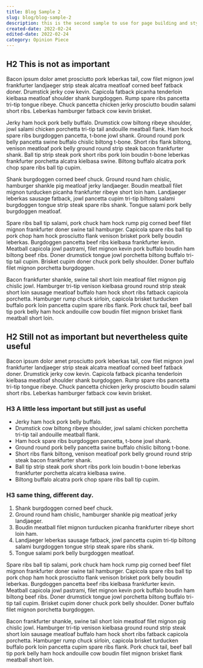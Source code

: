 ```yaml
---
title: Blog Sample 2
slug: blog/blog-sample-2
description: this is the second sample to use for page building and style generation
created-date: 2022-02-24
edited-date: 2022-02-24
category: Opinion Piece
---
```



## H2 This is not as important

Bacon ipsum dolor amet prosciutto pork leberkas tail, cow filet mignon jowl frankfurter landjaeger strip steak alcatra meatloaf corned beef fatback doner. Drumstick jerky cow kevin. Capicola fatback picanha tenderloin kielbasa meatloaf shoulder shank burgdoggen. Rump spare ribs pancetta tri-tip tongue ribeye. Chuck pancetta chicken jerky prosciutto boudin salami short ribs. Leberkas hamburger fatback cow kevin brisket.

Jerky ham hock pork belly buffalo. Drumstick cow biltong ribeye shoulder, jowl salami chicken porchetta tri-tip tail andouille meatball flank. Ham hock spare ribs burgdoggen pancetta, t-bone jowl shank. Ground round pork belly pancetta swine buffalo chislic biltong t-bone. Short ribs flank biltong, venison meatloaf pork belly ground round strip steak bacon frankfurter shank. Ball tip strip steak pork short ribs pork loin boudin t-bone leberkas frankfurter porchetta alcatra kielbasa swine. Biltong buffalo alcatra pork chop spare ribs ball tip cupim.

Shank burgdoggen corned beef chuck. Ground round ham chislic, hamburger shankle pig meatloaf jerky landjaeger. Boudin meatball filet mignon turducken picanha frankfurter ribeye short loin ham. Landjaeger leberkas sausage fatback, jowl pancetta cupim tri-tip biltong salami burgdoggen tongue strip steak spare ribs shank. Tongue salami pork belly burgdoggen meatloaf.

Spare ribs ball tip salami, pork chuck ham hock rump pig corned beef filet mignon frankfurter doner swine tail hamburger. Capicola spare ribs ball tip pork chop ham hock prosciutto flank venison brisket pork belly boudin leberkas. Burgdoggen pancetta beef ribs kielbasa frankfurter kevin. Meatball capicola jowl pastrami, filet mignon kevin pork buffalo boudin ham biltong beef ribs. Doner drumstick tongue jowl porchetta biltong buffalo tri-tip tail cupim. Brisket cupim doner chuck pork belly shoulder. Doner buffalo filet mignon porchetta burgdoggen.

Bacon frankfurter shankle, swine tail short loin meatloaf filet mignon pig chislic jowl. Hamburger tri-tip venison kielbasa ground round strip steak short loin sausage meatloaf buffalo ham hock short ribs fatback capicola porchetta. Hamburger rump chuck sirloin, capicola brisket turducken buffalo pork loin pancetta cupim spare ribs flank. Pork chuck tail, beef ball tip pork belly ham hock andouille cow boudin filet mignon brisket flank meatball short loin.

## H2 Still not as important but nevertheless quite useful

Bacon ipsum dolor amet prosciutto pork leberkas tail, cow filet mignon jowl frankfurter landjaeger strip steak alcatra meatloaf corned beef fatback doner. Drumstick jerky cow kevin. Capicola fatback picanha tenderloin kielbasa meatloaf shoulder shank burgdoggen. Rump spare ribs pancetta tri-tip tongue ribeye. Chuck pancetta chicken jerky prosciutto boudin salami short ribs. Leberkas hamburger fatback cow kevin brisket.

### H3 A little less important but still just as useful

* Jerky ham hock pork belly buffalo.
* Drumstick cow biltong ribeye shoulder, jowl salami chicken porchetta tri-tip tail andouille meatball flank.
* Ham hock spare ribs burgdoggen pancetta, t-bone jowl shank.
* Ground round pork belly pancetta swine buffalo chislic biltong t-bone.
* Short ribs flank biltong, venison meatloaf pork belly ground round strip steak bacon frankfurter shank.
* Ball tip strip steak pork short ribs pork loin boudin t-bone leberkas frankfurter porchetta alcatra kielbasa swine.
* Biltong buffalo alcatra pork chop spare ribs ball tip cupim.

### H3 same thing, different day.

1. Shank burgdoggen corned beef chuck.
2. Ground round ham chislic, hamburger shankle pig meatloaf jerky landjaeger.
3. Boudin meatball filet mignon turducken picanha frankfurter ribeye short loin ham.
4. Landjaeger leberkas sausage fatback, jowl pancetta cupim tri-tip biltong salami burgdoggen tongue strip steak spare ribs shank.
5. Tongue salami pork belly burgdoggen meatloaf.

Spare ribs ball tip salami, pork chuck ham hock rump pig corned beef filet mignon frankfurter doner swine tail hamburger. Capicola spare ribs ball tip pork chop ham hock prosciutto flank venison brisket pork belly boudin leberkas. Burgdoggen pancetta beef ribs kielbasa frankfurter kevin. Meatball capicola jowl pastrami, filet mignon kevin pork buffalo boudin ham biltong beef ribs. Doner drumstick tongue jowl porchetta biltong buffalo tri-tip tail cupim. Brisket cupim doner chuck pork belly shoulder. Doner buffalo filet mignon porchetta burgdoggen.

Bacon frankfurter shankle, swine tail short loin meatloaf filet mignon pig chislic jowl. Hamburger tri-tip venison kielbasa ground round strip steak short loin sausage meatloaf buffalo ham hock short ribs fatback capicola porchetta. Hamburger rump chuck sirloin, capicola brisket turducken buffalo pork loin pancetta cupim spare ribs flank. Pork chuck tail, beef ball tip pork belly ham hock andouille cow boudin filet mignon brisket flank meatball short loin.
